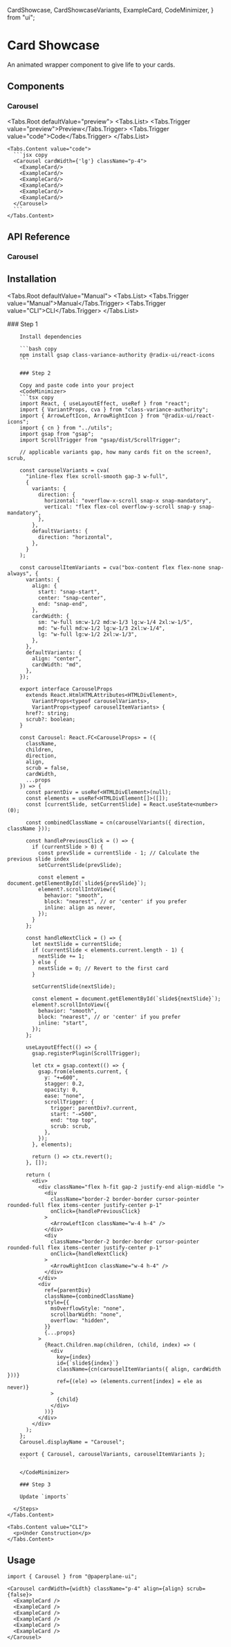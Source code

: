   CardShowcase,
  CardShowcaseVariants,
  ExampleCard,
  CodeMinimizer,
} from "ui";

# Card Showcase

An animated wrapper component to give life to your cards.

<div className="w-full h-8" />

## Components

### Carousel

<Tabs.Root defaultValue="preview">
  <Tabs.List>
    <Tabs.Trigger value="preview">Preview</Tabs.Trigger>
    <Tabs.Trigger value="code">Code</Tabs.Trigger>
  </Tabs.List>
  <div className="px-4 pt-3 pb-2">
    <Tabs.Content value="preview">
      <CardShowcaseVariants/>
    </Tabs.Content>

    <Tabs.Content value="code">
      ```jsx copy
      <Carousel cardWidth={'lg'} className="p-4">
        <ExampleCard/>
        <ExampleCard/>
        <ExampleCard/>
        <ExampleCard/>
        <ExampleCard/>
        <ExampleCard/>
      </Carousel>
      ```
    </Tabs.Content>

  </div>
</Tabs.Root>

<div className="w-full h-8" />

## API Reference

### Carousel

<PropsCard
  name="scrub"
  description="Trigger animation by scroll."
  type="boolean"
/>

<PropsCard
  name="align"
  description="Scroll snap alignment."
  type='"start" | "center" | "end" '
/>

<PropsCard
  name="cardWidth"
  description="Dynamic size adjustment of children."
  type='"sm" | "md" | "lg"'
/>

<div className="w-full h-8" />

## Installation

<Tabs.Root defaultValue="Manual">
  <Tabs.List>
    <Tabs.Trigger value="Manual">Manual</Tabs.Trigger>
    <Tabs.Trigger value="CLI">CLI</Tabs.Trigger>
  </Tabs.List>

  <div className="px-4 pt-3 pb-2">
    <Tabs.Content value="Manual">
      <Steps>
        ### Step 1

        Install dependencies

        ```bash copy
        npm install gsap class-variance-authority @radix-ui/react-icons
        ```

        ### Step 2

        Copy and paste code into your project
        <CodeMinimizer>
        ```tsx copy
        import React, { useLayoutEffect, useRef } from "react";
        import { VariantProps, cva } from "class-variance-authority";
        import { ArrowLeftIcon, ArrowRightIcon } from "@radix-ui/react-icons";
        import { cn } from "../utils";
        import gsap from "gsap";
        import ScrollTrigger from "gsap/dist/ScrollTrigger";

        // applicable variants gap, how many cards fit on the screen?, scrub,

        const carouselVariants = cva(
          "inline-flex flex scroll-smooth gap-3 w-full",
          {
            variants: {
              direction: {
                horizontal: "overflow-x-scroll snap-x snap-mandatory",
                vertical: "flex flex-col overflow-y-scroll snap-y snap-mandatory",
              },
            },
            defaultVariants: {
              direction: "horizontal",
            },
          }
        );

        const carouselItemVariants = cva("box-content flex flex-none snap-always", {
          variants: {
            align: {
              start: "snap-start",
              center: "snap-center",
              end: "snap-end",
            },
            cardWidth: {
              sm: "w-full sm:w-1/2 md:w-1/3 lg:w-1/4 2xl:w-1/5",
              md: "w-full md:w-1/2 lg:w-1/3 2xl:w-1/4",
              lg: "w-full lg:w-1/2 2xl:w-1/3",
            },
          },
          defaultVariants: {
            align: "center",
            cardWidth: "md",
          },
        });

        export interface CarouselProps
          extends React.HtmlHTMLAttributes<HTMLDivElement>,
            VariantProps<typeof carouselVariants>,
            VariantProps<typeof carouselItemVariants> {
          href?: string;
          scrub?: boolean;
        }

        const Carousel: React.FC<CarouselProps> = ({
          className,
          children,
          direction,
          align,
          scrub = false,
          cardWidth,
          ...props
        }) => {
          const parentDiv = useRef<HTMLDivElement>(null);
          const elements = useRef<HTMLDivElement[]>([]);
          const [currentSlide, setCurrentSlide] = React.useState<number>(0);

          const combinedClassName = cn(carouselVariants({ direction, className }));

          const handlePreviousClick = () => {
            if (currentSlide > 0) {
              const prevSlide = currentSlide - 1; // Calculate the previous slide index
              setCurrentSlide(prevSlide);

              const element = document.getElementById(`slide${prevSlide}`);
              element?.scrollIntoView({
                behavior: "smooth",
                block: "nearest", // or 'center' if you prefer
                inline: align as never,
              });
            }
          };

          const handleNextClick = () => {
            let nextSlide = currentSlide;
            if (currentSlide < elements.current.length - 1) {
              nextSlide += 1;
            } else {
              nextSlide = 0; // Revert to the first card
            }

            setCurrentSlide(nextSlide);

            const element = document.getElementById(`slide${nextSlide}`);
            element?.scrollIntoView({
              behavior: "smooth",
              block: "nearest", // or 'center' if you prefer
              inline: "start",
            });
          };

          useLayoutEffect(() => {
            gsap.registerPlugin(ScrollTrigger);

            let ctx = gsap.context(() => {
              gsap.from(elements.current, {
                y: "+=600",
                stagger: 0.2,
                opacity: 0,
                ease: "none",
                scrollTrigger: {
                  trigger: parentDiv?.current,
                  start: "-=500",
                  end: "top top",
                  scrub: scrub,
                },
              });
            }, elements);

            return () => ctx.revert();
          }, []);

          return (
            <div>
              <div className="flex h-fit gap-2 justify-end align-middle ">
                <div
                  className="border-2 border-border cursor-pointer rounded-full flex items-center justify-center p-1"
                  onClick={handlePreviousClick}
                >
                  <ArrowLeftIcon className="w-4 h-4" />
                </div>
                <div
                  className="border-2 border-border cursor-pointer rounded-full flex items-center justify-center p-1"
                  onClick={handleNextClick}
                >
                  <ArrowRightIcon className="w-4 h-4" />
                </div>
              </div>
              <div
                ref={parentDiv}
                className={combinedClassName}
                style={{
                  msOverflowStyle: "none",
                  scrollbarWidth: "none",
                  overflow: "hidden",
                }}
                {...props}
              >
                {React.Children.map(children, (child, index) => (
                  <div
                    key={index}
                    id={`slide${index}`}
                    className={cn(carouselItemVariants({ align, cardWidth }))}
                    ref={(ele) => (elements.current[index] = ele as never)}
                  >
                    {child}
                  </div>
                ))}
              </div>
            </div>
          );
        };
        Carousel.displayName = "Carousel";

        export { Carousel, carouselVariants, carouselItemVariants };
        ```

        </CodeMinimizer>

        ### Step 3

        Update `imports`

      </Steps>
    </Tabs.Content>

    <Tabs.Content value="CLI">
      <p>Under Construction</p>
    </Tabs.Content>

  </div>
</Tabs.Root>

<div className="w-full h-8" />

## Usage

```tsx copy
import { Carousel } from "@paperplane-ui";
```

```tsx copy
<Carousel cardWidth={width} className="p-4" align={align} scrub={false}>
  <ExampleCard />
  <ExampleCard />
  <ExampleCard />
  <ExampleCard />
  <ExampleCard />
  <ExampleCard />
</Carousel>
```
